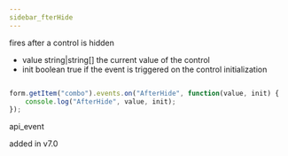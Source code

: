 ```yaml
---
sidebar_fterHide
---
```



          


<Short>
 fires after a control is hidden
 


</Short>



- value     string|string[]     the current value of the control
- init      boolean     true if the event is triggered on the control initialization


~~~js

form.getItem("combo").events.on("AfterHide", function(value, init) {
    console.log("AfterHide", value, init);
});


~~~
 api_event

<Descr>



</Descr>


 added in v7.0

